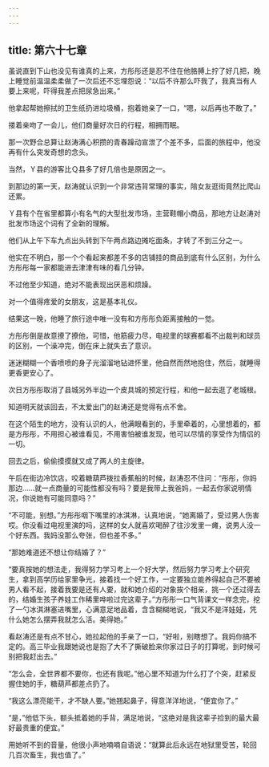 ```yaml
---
---
---
```

title: 第六十七章
---




虽说直到下山也没见有谁真的上来，方彤彤还是忍不住在他胳膊上拧了好几把，晚上睡觉前温温柔柔做了一次后还不忘埋怨说：“以后不许那么吓我了，我真当有人要上来呢，吓得我差点把尿急出来。”

他拿起帮她擦拭的卫生纸扔进垃圾桶，抱着她亲了一口，“嗯，以后再也不敢了。”

搂着亲吻了一会儿，他们商量好次日的行程，相拥而眠。

那一次野合总算让赵涛满心积攒的青春躁动宣泄了个差不多，后面的旅程中，他没再有什么突发奇想的念头。

当然，Ｙ县的游客比Ｑ县多了好几倍也是原因之一。

到那边的第一天，赵涛就认识到一个非常违背常理的事实，陪女友逛街竟然比爬山还累。

Ｙ县有个在省里都算小有名气的大型批发市场，主营鞋帽小商品，那地方让赵涛对批发市场这个词有了全新的理解。

他们从上午下车九点出头转到下午两点路边摊吃面条，才转了不到三分之一。

他实在不明白，那一个个看起来都差不多的店铺挂的商品到底有什么区别，为什么方彤彤每一家都能进去津津有味的看几分钟。

不过他至少知道，绝对不能表现出厌恶和烦躁。

对一个值得疼爱的女朋友，这是基本礼仪。

结果这一晚，他睡了旅行途中唯一没有和方彤彤负距离接触的一觉。

方彤彤倒是故意撩了撩他，可惜，他筋疲力尽，电视里的球赛都看不出裁判和球员的区别，一个澡冲完，倒在床上就失去了意识。

迷迷糊糊一个香喷喷的身子光溜溜地钻进怀里，他自然而然地抱住，然后，就睡得更香更安心了。

次日方彤彤取消了县城另外半边一个皮具城的预定行程，和他一起去逛了老城根。

知道明天就该回去，不太爱出门的赵涛还是觉得有点不舍。

在这个陌生的地方，没有认识的人，他满眼看到的，手里牵着的，心里想着的，都是方彤彤，不用担心被谁看见，不用害怕被谁发现，他可以尽情的享受作为情侣的一切。

回去之后，偷偷摸摸就又成了两人的主旋律。

午后在街边冷饮店，咬着糖葫芦拨拉香蕉船的时候，赵涛忍不住问：“彤彤，你妈那边……就一点商量的可能性都没有吗？要是我带上我爸妈，一起去你家说明情况，你说她有可能同意吗？”

“不可能，别想。”方彤彤咽下嘴里的冰淇淋，认真地说，“她离婚了，受过男人伤害哎。你没看过电视里演的吗，这样的女人就喜欢喝醉了往沙发里一瘫，说男人没一个好东西。我妈没那么夸张，但也差不多。”

“那她难道还不想让你结婚了？”

“要真按她的想法走，我得努力学习考上一个好大学，然后努力学习考上个研究生，拿到高学历给家里争光，接着找一个好工作，一定要独立能养得起自己不要被男人看不起，接着我要是还有人要，就和她介绍的对象挨个相亲，挑一个还过得去的，结婚生孩子养娃工作稀里哗啦过完这辈子。”方彤彤一口气背课文一样念完，挖了一勺冰淇淋塞进嘴里，心满意足地品着，含含糊糊地说，“我又不是洋娃娃，凭什么她怎么摆弄我就怎么活。美得她。”

看赵涛还是有点不甘心，她拉起他的手亲了一口，“好啦，别瞎想了。我妈你搞不定的。高三毕业我跟她说也是抱了大不了撕破脸来你家过日子的打算呢，到时候可别把我赶出去。”

“怎么会，全世界都不要你，也还有我呢。”他心里不知道为什么打了个突，赶紧反握住她的手，糖葫芦都差点扔了。

“我这么漂亮能干，才不缺人要。”她翘起鼻子，得意洋洋地说，“便宜你了。”

“是，”他低下头，额头抵着她的手背，满足地说，“这绝对是我这辈子捡到的最大最好最贵重的便宜。”

用她听不到的音量，他很小声地喃喃自语说：“就算此后永远在地狱里受苦，轮回几百次畜生，我也值了。”